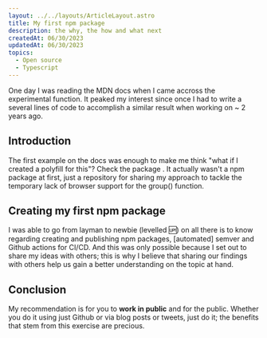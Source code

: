 ```yaml
---
layout: ../../layouts/ArticleLayout.astro
title: My first npm package
description: the why, the how and what next
createdAt: 06/30/2023
updatedAt: 06/30/2023
topics:
  - Open source
  - Typescript
---
```


One day I was reading the MDN docs when I came accross the experimental <ArticleLink text="Array.prototype.group" href="https://developer.mozilla.org/en-US/docs/Web/JavaScript/Reference/Global_Objects/Array/group" /> function. It peaked my interest since once I had to write a several lines of code to accomplish a similar result when working on <ArticleLink text="minhamola" href="https://www.minhamola.com" /> ~ 2 years ago.

## Introduction

The first example on the docs was enough to make me think "what if I created a polyfill for this"? Check the package <ArticleLink text="here" href="https://github.com/ToniMaunde/array-group-polyfill" />. It actually wasn't a npm package at first, just a repository for sharing my approach to tackle the temporary lack of browser support for the group() function.

## Creating my first npm package

I was able to go from layman to newbie (levelled 🆙) on all there is to know regarding creating and publishing npm packages, [automated] semver and Github actions for CI/CD. And this was only possible because I set out to share my ideas with others; this is why I believe that sharing our findings with others help us gain a better understanding on the topic at hand.

## Conclusion

My recommendation is for you to **work in public** and for the public. Whether you do it using just Github or via blog posts or tweets, just do it; the benefits that stem from this exercise are precious.
